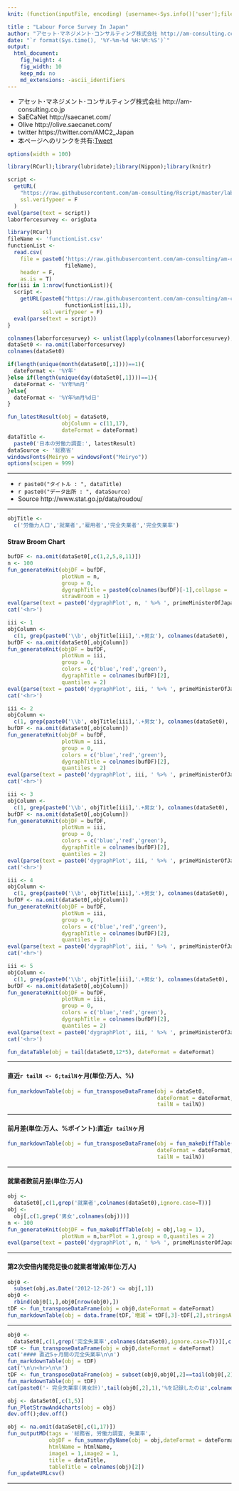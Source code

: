 ```yaml
---
knit: (function(inputFile, encoding) {username<-Sys.info()['user'];fileName<-'defaultPath.csv';pathToFile <-paste0('C:/Users/', username,'/Desktop/pathToCSV/');setwd(pathToFile);buf0<-read.csv(fileName,header = F,skip = 0,stringsAsFactor = F,check.names = F,fileEncoding = 'utf-8');timeStamp<-format(Sys.time(),'%Y%m%d%H%M%S');htmlName<-'LabourForceSurveyInJapan';rmarkdown::render(inputFile, encoding = encoding, output_file = paste0('C:/Users/',username,buf0[2,1],'charts/','am-consulting.co.jp-',htmlName,'.html')) })

title : "Labour Force Survey In Japan"
author: "アセット･マネジメント･コンサルティング株式会社 http://am-consulting.co.jp"
date: "`r format(Sys.time(), '%Y-%m-%d %H:%M:%S')`"
output: 
  html_document:
    fig_height: 4
    fig_width: 10
    keep_md: no
    md_extensions: -ascii_identifiers 
---
```

<link href="http://knowledgevault.saecanet.com/components/rmarkdown-html.css" rel="stylesheet">
<script src="http://knowledgevault.saecanet.com/components/JavascriptCode.js"></script>
<style>.main-container {max-width : 1000px;}</style>

- アセット･マネジメント･コンサルティング株式会社 http://am-consulting.co.jp
- SaECaNet http://saecanet.com/
- Olive http://olive.saecanet.com/
- twitter https://twitter.com/AMC2_Japan
- 本ページへのリンクを共有:<a href="https://twitter.com/share" class="twitter-share-button" data-via="AMC2_Japan" data-size="large">Tweet</a> <script>!function(d,s,id){var js,fjs=d.getElementsByTagName(s)[0],p=/^http:/.test(d.location)?'http':'https';if(!d.getElementById(id)){js=d.createElement(s);js.id=id;js.src=p+'://platform.twitter.com/widgets.js';fjs.parentNode.insertBefore(js,fjs);}}(document, 'script', 'twitter-wjs');</script>

```r
options(width = 100)
```

```r
library(RCurl);library(lubridate);library(Nippon);library(knitr)
```

```r
script <-
  getURL(
    "https://raw.githubusercontent.com/am-consulting/Rscript/master/laborForceSurveyofJapan.r",
    ssl.verifypeer = F
  )
eval(parse(text = script))
laborforcesurvey <- origData
```

```r
library(RCurl)
fileName <- 'functionList.csv'
functionList <-
  read.csv(
    file = paste0('https://raw.githubusercontent.com/am-consulting/am-consulting.github.io/master/csv/',
                  fileName),
    header = F,
    as.is = T)
for(iii in 1:nrow(functionList)){
  script <- 
    getURL(paste0("https://raw.githubusercontent.com/am-consulting/am-consulting.github.io/master/", 
                  functionList[iii,1]),
           ssl.verifypeer = F)
  eval(parse(text = script))
}
```

```r
colnames(laborforcesurvey) <- unlist(lapply(colnames(laborforcesurvey),zen2han))
dataSet0 <- na.omit(laborforcesurvey)
colnames(dataSet0)
```

```r
if(length(unique(month(dataSet0[,1])))==1){
  dateFormat <- '%Y年'
}else if(length(unique(day(dataSet0[,1])))==1){
  dateFormat <- '%Y年%m月'
}else{
  dateFormat <- '%Y年%m月%d日'
}
```

```r
fun_latestResult(obj = dataSet0,
                 objColumn = c(11,17),
                 dateFormat = dateFormat)
dataTitle <- 
  paste0('日本の労働力調査:', latestResult)
dataSource <- '総務省'
windowsFonts(Meiryo = windowsFont("Meiryo"))
options(scipen = 999)
```

***

- `r paste0("タイトル : ", dataTitle)`
- `r paste0("データ出所 : ", dataSource)`
- Source http://www.stat.go.jp/data/roudou/

***

```r
objTitle <- 
  c('労働力人口','就業者','雇用者','完全失業者','完全失業率')
```

#### Straw Broom Chart

```r
bufDF <- na.omit(dataSet0[,c(1,2,5,8,11)])
n <- 100
fun_generateKnit(objDF = bufDF, 
                 plotNum = n, 
                 group = 0, 
                 dygraphTitle = paste0(colnames(bufDF)[-1],collapse = '×'),
                 strawBroom = 1)
eval(parse(text = paste0('dygraphPlot', n, ' %>% ', primeMinisterOfJapan_dygraph)))
cat('<hr>')

```

```r
iii <- 1
objColumn <- 
  c(1, grep(paste0('\\b', objTitle[iii],'.+男女'), colnames(dataSet0), ignore.case = T))
bufDF <- na.omit(dataSet0[,objColumn])
fun_generateKnit(objDF = bufDF, 
                 plotNum = iii, 
                 group = 0, 
                 colors = c('blue','red','green'), 
                 dygraphTitle = colnames(bufDF)[2],
                 quantiles = 2)
eval(parse(text = paste0('dygraphPlot', iii, ' %>% ', primeMinisterOfJapan_dygraph)))
cat('<hr>')
```

```r
iii <- 2
objColumn <- 
  c(1, grep(paste0('\\b', objTitle[iii],'.+男女'), colnames(dataSet0), ignore.case = T))
bufDF <- na.omit(dataSet0[,objColumn])
fun_generateKnit(objDF = bufDF, 
                 plotNum = iii, 
                 group = 0, 
                 colors = c('blue','red','green'), 
                 dygraphTitle = colnames(bufDF)[2],
                 quantiles = 2)
eval(parse(text = paste0('dygraphPlot', iii, ' %>% ', primeMinisterOfJapan_dygraph)))
cat('<hr>')
```

```r
iii <- 3
objColumn <- 
  c(1, grep(paste0('\\b', objTitle[iii],'.+男女'), colnames(dataSet0), ignore.case = T))
bufDF <- na.omit(dataSet0[,objColumn])
fun_generateKnit(objDF = bufDF, 
                 plotNum = iii, 
                 group = 0, 
                 colors = c('blue','red','green'), 
                 dygraphTitle = colnames(bufDF)[2],
                 quantiles = 2)
eval(parse(text = paste0('dygraphPlot', iii, ' %>% ', primeMinisterOfJapan_dygraph)))
cat('<hr>')
```

```r
iii <- 4
objColumn <- 
  c(1, grep(paste0('\\b', objTitle[iii],'.+男女'), colnames(dataSet0), ignore.case = T))
bufDF <- na.omit(dataSet0[,objColumn])
fun_generateKnit(objDF = bufDF, 
                 plotNum = iii, 
                 group = 0, 
                 colors = c('blue','red','green'), 
                 dygraphTitle = colnames(bufDF)[2],
                 quantiles = 2)
eval(parse(text = paste0('dygraphPlot', iii, ' %>% ', primeMinisterOfJapan_dygraph)))
cat('<hr>')
```

```r
iii <- 5
objColumn <- 
  c(1, grep(paste0('\\b', objTitle[iii],'.+男女'), colnames(dataSet0), ignore.case = T))
bufDF <- na.omit(dataSet0[,objColumn])
fun_generateKnit(objDF = bufDF, 
                 plotNum = iii, 
                 group = 0, 
                 colors = c('blue','red','green'), 
                 dygraphTitle = colnames(bufDF)[2],
                 quantiles = 2)
eval(parse(text = paste0('dygraphPlot', iii, ' %>% ', primeMinisterOfJapan_dygraph)))
cat('<hr>')
```

```r
fun_dataTable(obj = tail(dataSet0,12*5), dateFormat = dateFormat)
```

***
#### 直近`r tailN <- 6;tailN`ヶ月(単位:万人、%)

```r
fun_markdownTable(obj = fun_transposeDataFrame(obj = dataSet0,
                                               dateFormat = dateFormat,
                                               tailN = tailN))
```

***
#### 前月差(単位:万人、%ポイント):直近`r tailN`ヶ月

```r
fun_markdownTable(obj = fun_transposeDataFrame(obj = fun_makeDiffTable(obj = dataSet0),
                                               dateFormat = dateFormat,
                                               tailN = tailN))
```

***
#### 就業者数前月差(単位:万人)

```r
obj <- 
  dataSet0[,c(1,grep('就業者',colnames(dataSet0),ignore.case=T))]
obj <- 
  obj[,c(1,grep('男女',colnames(obj)))]
n <- 100
fun_generateKnit(objDF = fun_makeDiffTable(obj = obj,lag = 1),
                 plotNum = n,barPlot = 1,group = 0,quantiles = 2)
eval(parse(text = paste0('dygraphPlot', n, ' %>% ', primeMinisterOfJapan_dygraph)))
```

***
#### 第2次安倍内閣発足後の就業者増減(単位:万人)

```r
obj0 <- 
  subset(obj,as.Date('2012-12-26') <= obj[,1])
obj0 <-
  rbind(obj0[1,],obj0[nrow(obj0),])
tDF <- fun_transposeDataFrame(obj = obj0,dateFormat = dateFormat)
fun_markdownTable(obj = data.frame(tDF,`増減`= tDF[,3]-tDF[,2],stringsAsFactors = F,check.names = F))
```

***

```r
obj0 <- 
  dataSet0[,c(1,grep('完全失業率',colnames(dataSet0),ignore.case=T))][,c(1,2)]
tDF <- fun_transposeDataFrame(obj = obj0,dateFormat = dateFormat)
cat('#### 直近5ヶ月間の完全失業率\n\n')
fun_markdownTable(obj = tDF)
cat('\n\n<hr>\n\n')
tDF <- fun_transposeDataFrame(obj = subset(obj0,obj0[,2]==tail(obj0[,2],1)),tailN = 2,dateFormat = dateFormat)
fun_markdownTable(obj = tDF)
cat(paste0('- 完全失業率(男女計)',tail(obj0[,2],1),'%を記録したのは',colnames(tDF)[2],'以来'))
```

```r
obj <- dataSet0[,c(1,5)]
fun_PlotStrawAnd4charts(obj = obj)
dev.off();dev.off()
```

```r
obj <- na.omit(dataSet0[,c(1,17)])
fun_outputMD(tags = '総務省, 労働力調査, 失業率',
             objDF = fun_summaryByName(obj = obj,dateFormat = dateFormat),
             htmlName = htmlName,
             image1 = 1,image2 = 1,
             title = dataTitle,
             tableTitle = colnames(obj)[2])
fun_updateURLcsv()
```

***
<script>MakeNegative();</script>
<script>
  (function(i,s,o,g,r,a,m){i['GoogleAnalyticsObject']=r;i[r]=i[r]||function(){
  (i[r].q=i[r].q||[]).push(arguments)},i[r].l=1*new Date();a=s.createElement(o),
  m=s.getElementsByTagName(o)[0];a.async=1;a.src=g;m.parentNode.insertBefore(a,m)
  })(window,document,'script','https://www.google-analytics.com/analytics.js','ga');

  ga('create', 'UA-3077339-5', 'auto');
  ga('send', 'pageview');

</script>
